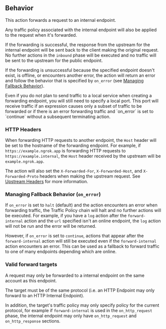 ## Behavior

This action forwards a request to an internal endpoint.

Any traffic policy associated with the internal endpoint will also be applied to the request when it's forwarded.

If the forwarding is successful, the response from the upstream for the internal endpoint will be sent back to the client making the original request. No further actions in the `inbound` phase will be executed and no traffic will be sent to the upstream for the public endpoint.

If the forwarding is unsuccessful because the specified endpoint doesn't exist, is offline, or encounters another error, the action will return an error and follow the behavior that is specified by `on_error` (see [Managing Fallback Behavior](#on-error)).

<Note>
	Even if you do not plan to send traffic to a local service when creating a
	forwarding endpoint, you will still need to specify a local port. This port
	will receive traffic if an expression causes only a subset of traffic to be
	forwarded or if there is an error forwarding traffic and `on_error` is set to
	`continue` without a subsequent terminating action.
</Note>

### HTTP Headers

When forwarding HTTP requests to another endpoint, the `Host` header will be set to the hostname of the forwarding endpoint. For example, if `https://example.ngrok.app` is forwarding HTTP requests to `https://example.internal`, the `Host` header received by the upstream will be `example.ngrok.app`.

The action will also set the `X-Forwarded-For`, `X-Forwarded-Host`, and `X-Forwarded-Proto` headers when making the upstream request. See [Upstream Headers](/universal-gateway/http#upstream-headers) for more information.

### Managing Fallback Behavior (`on_error`)

If `on_error` is set to `halt` (default) and the action encounters an error when forwarding traffic, the Traffic Policy chain will halt and no further actions will be executed. For example, if you have a `log` action after the `forward-internal` action and the `url` specified isn't an online endpoint, the `log` action will not be run and the error will be returned.

However, if `on_error` is set to `continue`, actions that appear after the `forward-internal` action will still be executed even if the `forward-internal` action encounters an error. This can be used as a fallback to forward traffic to one of many endpoints depending which are online.

### Valid forward targets

A request may only be forwarded to a internal endpoint on the same account as this endpoint.

The target must be of the same protocol (i.e. an HTTP Endpoint may only forward to an HTTP Internal Endpoint).

In addition, the target's traffic policy may only specify policy for the current protocol, for example if `forward-internal` is used in the `on_http_request` phase, the internal endpoint may only have `on_http_request` and `on_http_response` sections.
